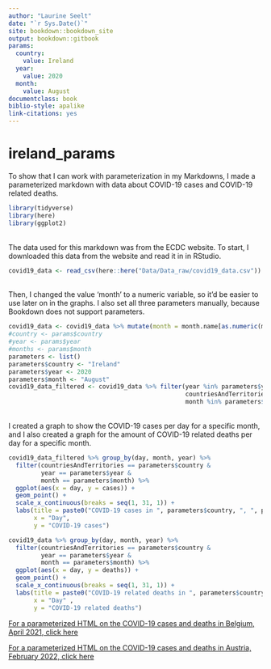 ```yaml
---
author: "Laurine Seelt"
date: "`r Sys.Date()`"
site: bookdown::bookdown_site
output: bookdown::gitbook
params:
  country: 
    value: Ireland
  year: 
    value: 2020
  month: 
    value: August
documentclass: book
biblio-style: apalike
link-citations: yes
---
```


# ireland_params

To show that I can work with parameterization in my Markdowns, I made a parameterized markdown with data about COVID-19 cases and COVID-19 related deaths.
```r
library(tidyverse)
library(here)
library(ggplot2)
```
<br>
The data used for this markdown was from the ECDC website. To start, I downloaded this data from the website and read it in in RStudio.
<br>
```r
covid19_data <- read_csv(here::here("Data/Data_raw/covid19_data.csv"))
```
<br>
Then, I changed the value 'month' to a numeric variable, so it'd be easier to use later on in the graphs. I also set all three parameters manually, because Bookdown does not support parameters.
<br>
```r
covid19_data <- covid19_data %>% mutate(month = month.name[as.numeric(month)])
#country <- params$country
#year <- params$year
#months <- params$month
parameters <- list()
parameters$country <- "Ireland"
parameters$year <- 2020
parameters$month <- "August"
covid19_data_filtered <- covid19_data %>% filter(year %in% parameters$year, 
                                                 countriesAndTerritories %in% parameters$country, 
                                                 month %in% parameters$month)
```
<br>
I created a graph to show the COVID-19 cases per day for a specific month, and I also created a graph for the amount of COVID-19 related deaths per day for a specific month.
<br>
```r
covid19_data_filtered %>% group_by(day, month, year) %>% 
  filter(countriesAndTerritories == parameters$country & 
         year == parameters$year & 
         month == parameters$month) %>%
  ggplot(aes(x = day, y = cases)) +
  geom_point() +
  scale_x_continuous(breaks = seq(1, 31, 1)) +
  labs(title = paste0("COVID-19 cases in ", parameters$country, ", ", parameters$month, " ", parameters$year),
       x = "Day",
       y = "COVID-19 cases")
```

```r
covid19_data %>% group_by(day, month, year) %>% 
  filter(countriesAndTerritories == parameters$country & 
         year == parameters$year & 
         month == parameters$month) %>%
  ggplot(aes(x = day, y = deaths)) +
  geom_point() +
  scale_x_continuous(breaks = seq(1, 31, 1)) +
  labs(title = paste0("COVID-19 related deaths in ", parameters$country, ", ", parameters$month, " ", parameters$year),
       x = "Day" ,
       y = "COVID-19 related deaths")
```

<div>
<a href='belgium_params.html#belgium_params'>For a parameterized HTML on the COVID-19 cases and deaths in Belgium, April 2021, click here<a/>

<a href='austria_params.html#austria_params'>For a parameterized HTML on the COVID-19 cases and deaths in Austria, February 2022, click here<a/>

</div>